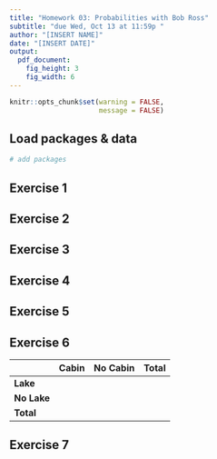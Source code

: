 ```yaml
---
title: "Homework 03: Probabilities with Bob Ross"
subtitle: "due Wed, Oct 13 at 11:59p "
author: "[INSERT NAME]"
date: "[INSERT DATE]"
output: 
  pdf_document:
    fig_height: 3
    fig_width: 6
---
```


```r
knitr::opts_chunk$set(warning = FALSE, 
                      message = FALSE)
```

## Load packages & data

```r
# add packages
``` 


## Exercise 1


## Exercise 2


## Exercise 3


## Exercise 4


## Exercise 5


## Exercise 6

|             | **Cabin** | **No Cabin** | **Total** |
|-------------|-----------|--------------|-----------|
| **Lake**    |           |              |           |
| **No Lake** |           |              |           |
| **Total**   |           |              |           |


## Exercise 7


